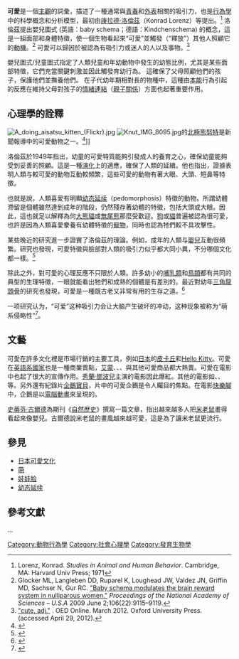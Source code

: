 {{medical}}

'''可愛'''是一個[[主觀|主觀]]的詞彙，描述了一種通常與[[青春|青春]]和[[外貌吸引力|外表]]相關的吸引力，也是[[行為學|行為學]]中的科學概念和分析模型，最初由[[康拉德·洛倫茲|康拉德·洛倫茲]]（Konrad Lorenz）等提出。<ref>Lorenz, Konrad. ''Studies in Animal and Human Behavior''. Cambridge, MA: Harvard Univ Press; 1971</ref> 洛倫茲提出嬰兒圖式 (英語：baby schema；德語：Kindchenschema) 的概念，這是一組面部和身體特徵，使一個生物看起來“可愛”並觸發（“釋放”）其他人照顧它的[[動機|動機]]。<ref name="Glocker2">Glocker ML, Langleben DD, Ruparel K, Loughead JW, Valdez JN, Griffin MD, Sachser N, Gur RC. [http://www.pnas.org/content/106/22/9115.figures-only "Baby schema modulates the brain reward system in nulliparous women."] {{Wayback|url=http://www.pnas.org/content/106/22/9115.figures-only |date=20211120021216 }} ''Proceedings of the National Academy of Sciences – U.S.A'' 2009 June 2;106(22):9115–9119.</ref> 可愛可以歸因於被認為有吸引力或迷人的人以及事物。<ref>[http://oxforddictionaries.com/us/definition/american_english/cute "cute, adj."] {{Wayback|url=http://oxforddictionaries.com/us/definition/american_english/cute |date=20160913225145 }}. OED Online. March 2012. Oxford University Press. (accessed April 29, 2012).</ref>

嬰兒圖式/兒童圖式指定了人類兒童和年幼動物中發生的幼態比例，尤其是某些面部特徵，它們充當關鍵刺激並因此觸發育幼行為。 這確保了父母照顧他們的孩子，保護他們並撫養他們。 在子代幼年期相對長的物種中，這種由[[本能|本能]]行為引起的反應在維持父母對孩子的[[情緒|情緒]][[感情紐帶|連結]]（[[親子關係|親子關係]]）方面也起著重要作用。

== 心理學的詮釋 ==
[[File:A_doing_aisatsu_kitten_(Flickr).jpg|thumb]]
[[File:Knut_IMG_8095.jpg|thumb]]的[[北極熊|北極熊]][[克努特_(北極熊)|努特]]是新聞報導中的可愛動物之一。<ref>{{Cite news|title=In pictures: Polar bear Knut is growing up|url=http://news.bbc.co.uk/cbbcnews/hi/newsid_6750000/newsid_6755400/6755447.stm|date=2007-06-15|accessdate=2021-09-14|language=en-GB|archive-date=2020-04-14|archive-url=https://web.archive.org/web/20200414085712/http://news.bbc.co.uk/cbbcnews/hi/newsid_6750000/newsid_6755400/6755447.stm|dead-url=no}}</ref>]]

洛倫茲於1949年指出，幼童的可愛特質能夠引發成人的養育之心，確保幼童能夠受到妥善的照顧。這是一種[[演化|演化]]上的適應，確保了人類的延續。他也指出，證據表明人類与較可愛的動物互動較頻繁，這些可愛的動物有著大眼、大頭、短鼻等特徵。

也就是說，人類喜愛有明顯[[幼态延续|幼态延续]]（pedomorphosis）特徵的動物。所謂幼體滯留是個體雖然達到成年的階段，仍然殘存著幼體的特徵，包括大頭或大眼。因此，這也就足以解釋為何[[大熊貓|大熊貓]]或[[無尾熊|無尾熊]]那麼受歡迎。[[狗|狗]]或[[貓|貓]]普遍被認為很可愛，也許是因為人類喜愛豢養有幼體特徵的[[寵物|寵物]]，同時也認為牠們較不具攻擊性。

某些晚近的研究進一步證實了洛倫茲的理論。例如，成年的人類与[[嬰兒|嬰兒]]互動很頻繁。研究也發現，可愛特徵與臉部對人類的吸引力似乎都大同小異，不分哪個文化都一樣。<ref>{{Cite web|title=Early Aesthetic Choices: Infant Preferences for Attractive Premature Infant Faces|url=http://www.winchester.ac.uk/view.ashx?Item=15993|accessdate=2008-04-28|archive-url=https://web.archive.org/web/20070927105817/http://www.winchester.ac.uk/view.ashx?Item=15993|archive-date=2007-09-27|dead-url=yes}}</ref>

除此之外，對可愛的心理反應不只限於人類。許多幼小的[[哺乳類|哺乳類]]和[[鳥類|鳥類]]都有共同的典型的生理特徵，一眼就能看出牠們和成熟的個體是有差別的。最近對幼年[[三角龍|三角龍]][[頭骨|頭骨]]的研究也發現，可愛是一種既古老又非常有用的生存之道。<ref>{{Cite web|title=Smallest Triceratops skull described|url=http://www.berkeley.edu/news/media/releases/2006/03/06_triceratops.shtml|access-date=2008-04-28|date=2006-03-06|archive-url=https://web.archive.org/web/20201109010502/https://www.berkeley.edu/news/media/releases/2006/03/06_triceratops.shtml|archive-date=2020-11-09|dead-url=no}}</ref>

一项研究认为，“可爱”这种吸引力会让大脑产生破坏的冲动，这种现象被称为“萌系侵略性”<ref>{{Cite journal|title=“It’s so Cute I Could Crush It!”: Understanding Neural Mechanisms of Cute Aggression|url=https://www.frontiersin.org/article/10.3389/fnbeh.2018.00300/full|last=Stavropoulos|first=Katherine K. M.|last2=Alba|first2=Laura A.|date=2018-12-04|journal=Frontiers in Behavioral Neuroscience|doi=10.3389/fnbeh.2018.00300|volume=12|pages=300|issn=1662-5153|pmc=PMC6288201|pmid=30564109}}</ref>。

== 文藝 ==
可愛在許多文化裡是市場行銷的主要工具，例如[[日本|日本]]的[[皮卡丘|皮卡丘]]和[[Hello_Kitty|Hello Kitty]]。可愛在[[英語系國家|英語系國家]]也是一種商業賣點，[[艾蒙|艾蒙]]、{{Tsl|en|The Family Circus}}、{{Tsl|en|Furby|菲比小精靈}}、{{Tsl|en|Precious Moments, Inc.|美好時光}}與其他可愛商品都大熱賣。可愛在電影中也起了很大的宣傳作用。[[秀蘭·鄧波兒|秀蘭·鄧波兒]]主演的電影因此爆紅。其他的電影如{{Tsl|en|Honey, I Shrunk the Kids|親愛的，我把孩子縮小了}}、{{Tsl|en|Three Men and a Baby|三個奶爸一個娃}}、{{Tsl|en|One Good Cop|模範警察}}等。另外還有紀錄片[[企鵝寶貝|企鵝寶貝]]，片中的可愛企鵝是令人矚目的焦點。在電影[[快樂腳|快樂腳]]中，企鵝是以[[電腦動畫|電腦動畫]]來呈現的。

[[史蒂芬·古爾德|史蒂芬·古爾德]]為期刊《[[自然歷史|自然歷史]]》撰寫一篇文章，指出越來越多人把[[米老鼠|米老鼠]]畫得看起來像嬰兒。古爾德說米老鼠的畫風越來越可愛，這是為了讓米老鼠更流行。

== 參見 ==
* [[日本可愛文化|日本可愛文化]]
* [[萌|萌]]
*[[娃娃脸|娃娃脸]]
* [[幼态延续|幼态延续]]

== 參考文獻 ==
{{Reflist}}

[[Category:動物行為學|Category:動物行為學]]
[[Category:社會心理學|Category:社會心理學]]
[[Category:發育生物學|Category:發育生物學]]
...